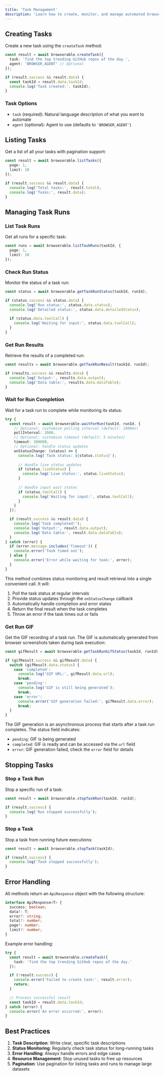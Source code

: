 ```yaml
---
title: 'Task Management'
description: 'Learn how to create, monitor, and manage automated browser tasks using the Browserable JavaScript SDK.'
---
```



## Creating Tasks

Create a new task using the `createTask` method:

```typescript
const result = await browserable.createTask({
  task: 'find the top trending GitHub repos of the day.',
  agent: 'BROWSER_AGENT' // Optional
});

if (result.success && result.data) {
  const taskId = result.data.taskId;
  console.log('Task created:', taskId);
}
```

### Task Options

- `task` (required): Natural language description of what you want to automate
- `agent` (optional): Agent to use (defaults to `'BROWSER_AGENT'`)

## Listing Tasks

Get a list of all your tasks with pagination support:

```typescript
const result = await browserable.listTasks({
  page: 1,
  limit: 10
});

if (result.success && result.data) {
  console.log('Total tasks:', result.total);
  console.log('Tasks:', result.data);
}
```

## Managing Task Runs

### List Task Runs

Get all runs for a specific task:

```typescript
const runs = await browserable.listTaskRuns(taskId, {
  page: 1,
  limit: 10
});
```

### Check Run Status

Monitor the status of a task run:

```typescript
const status = await browserable.getTaskRunStatus(taskId, runId);

if (status.success && status.data) {
  console.log('Run status:', status.data.status);
  console.log('Detailed status:', status.data.detailedStatus);
  
  if (status.data.toolCall) {
    console.log('Waiting for input:', status.data.toolCall);
  }
}
```

### Get Run Results

Retrieve the results of a completed run:

```typescript
const results = await browserable.getTaskRunResult(taskId, runId);

if (results.success && results.data) {
  console.log('Output:', results.data.output);
  console.log('Data table:', results.data.dataTable);
}
```

### Wait for Run Completion

Wait for a task run to complete while monitoring its status:

```typescript
try {
  const result = await browserable.waitForRun(taskId, runId, {
    // Optional: customize polling interval (default: 1000ms)
    pollInterval: 2000,
    // Optional: customize timeout (default: 5 minutes)
    timeout: 300000,
    // Optional: handle status updates
    onStatusChange: (status) => {
      console.log(`Task status: ${status.status}`);
      
      // Handle live status updates
      if (status.liveStatus) {
        console.log('Live status:', status.liveStatus);
      }
      
      // Handle input wait states
      if (status.toolCall) {
        console.log('Waiting for input:', status.toolCall);
      }
    }
  });

  if (result.success && result.data) {
    console.log('Task completed!');
    console.log('Output:', result.data.output);
    console.log('Data table:', result.data.dataTable);
  }
} catch (error) {
  if (error.message.includes('Timeout')) {
    console.error('Task timed out');
  } else {
    console.error('Error while waiting for task:', error);
  }
}
```

This method combines status monitoring and result retrieval into a single convenient call. It will:

1. Poll the task status at regular intervals
2. Provide status updates through the `onStatusChange` callback
3. Automatically handle completion and error states
4. Return the final result when the task completes
5. Throw an error if the task times out or fails

### Get Run GIF

Get the GIF recording of a task run. The GIF is automatically generated from browser screenshots taken during task execution:

```typescript
const gifResult = await browserable.getTaskRunGifStatus(taskId, runId);

if (gifResult.success && gifResult.data) {
  switch (gifResult.data.status) {
    case 'completed':
      console.log('GIF URL:', gifResult.data.url);
      break;
    case 'pending':
      console.log('GIF is still being generated');
      break;
    case 'error':
      console.error('GIF generation failed:', gifResult.data.error);
      break;
  }
}
```

The GIF generation is an asynchronous process that starts after a task run completes. The status field indicates:
- `pending`: GIF is being generated
- `completed`: GIF is ready and can be accessed via the `url` field
- `error`: GIF generation failed, check the `error` field for details 

## Stopping Tasks

### Stop a Task Run

Stop a specific run of a task:

```typescript
const result = await browserable.stopTaskRun(taskId, runId);

if (result.success) {
  console.log('Run stopped successfully');
}
```

### Stop a Task

Stop a task from running future executions:

```typescript
const result = await browserable.stopTask(taskId);

if (result.success) {
  console.log('Task stopped successfully');
}
```



## Error Handling

All methods return an `ApiResponse` object with the following structure:

```typescript
interface ApiResponse<T> {
  success: boolean;
  data?: T;
  error?: string;
  total?: number;
  page?: number;
  limit?: number;
}
```

Example error handling:

```typescript
try {
  const result = await browserable.createTask({
    task: 'find the top trending GitHub repos of the day.'
  });

  if (!result.success) {
    console.error('Failed to create task:', result.error);
    return;
  }

  // Process successful result
  const taskId = result.data.taskId;
} catch (error) {
  console.error('An error occurred:', error);
}
```

## Best Practices

1. **Task Description**: Write clear, specific task descriptions
2. **Status Monitoring**: Regularly check task status for long-running tasks
3. **Error Handling**: Always handle errors and edge cases
4. **Resource Management**: Stop unused tasks to free up resources
5. **Pagination**: Use pagination for listing tasks and runs to manage large datasets